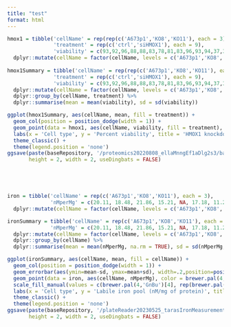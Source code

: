 ```yaml
---
title: "test"
format: html
---
```



```r
hmox1 = tibble('cellName' = rep(rep(c('A673p1','KO8','KO11'), each = 3),2),
               'treatment' = rep(c('ctrl','siHMOX1'), each = 9),
               'viability' = c(93,92,96,88,88,83,78,81,83,96,93,94,37,31,30,18,11,17)) %>%
  dplyr::mutate(cellName = factor(cellName, levels = c('A673p1','KO8','KO11')))
                
hmox1Summary = tibble('cellName' = rep(rep(c('A673p1','KO8','KO11'), each = 3),2),
               'treatment' = rep(c('ctrl','siHMOX1'), each = 9),
               'viability' = c(93,92,96,88,88,83,78,81,83,96,93,94,37,31,30,18,11,17)) %>%
  dplyr::mutate(cellName = factor(cellName, levels = c('A673p1','KO8','KO11'))) %>%
  dplyr::group_by(cellName, treatment) %>%
  dplyr::summarise(mean = mean(viability), sd = sd(viability))

ggplot(hmox1Summary, aes(cellName, mean, fill = treatment)) +
  geom_col(position = position_dodge(width = 1)) +
  geom_point(data = hmox1, aes(cellName, viability, fill = treatment), color = 'red', position = position_dodge(width = 1)) +
  labs(x = 'Cell type', y = 'Percent viability', title = 'HMOX1 knockdown') +
  theme_classic() +
  theme(legend.position = 'none')
ggsave(paste(baseRepository, '/proteomics20220808_ellaMnngEf1aDlg2s3/barplot_test.pdf', sep = ''),
       height = 2, width = 2, useDingbats = FALSE)





iron = tibble('cellName' = rep(c('A673p1','KO8','KO11'), each = 3),
              'nMperMg' = c(20.11, 18.48, 21.86, 15.21, NA, 17.18, 11.22, 11.9, 11.28)) %>%
  dplyr::mutate(cellName = factor(cellName, levels = c('A673p1','KO8','KO11')))

ironSummary = tibble('cellName' = rep(c('A673p1','KO8','KO11'), each = 3),
              'nMperMg' = c(20.11, 18.48, 21.86, 15.21, NA, 17.18, 11.22, 11.9, 11.28)) %>%
  dplyr::mutate(cellName = factor(cellName, levels = c('A673p1','KO8','KO11'))) %>%
  dplyr::group_by(cellName) %>%
  dplyr::summarise(mean = mean(nMperMg, na.rm = TRUE), sd = sd(nMperMg, na.rm = TRUE))

ggplot(ironSummary, aes(cellName, mean, fill = cellName)) +
  geom_col(position = position_dodge(width = 1)) +
  geom_errorbar(aes(ymin=mean-sd, ymax=mean+sd), width=.2,position=position_dodge(.9), color = brewer.pal(4,'Greys')[4]) +
  geom_point(data = iron, aes(cellName, nMperMg), color = brewer.pal(4,'Greys')[4], position = position_jitter(width = 0.15), size = 0.5) +
  scale_fill_manual(values = c(brewer.pal(4,'GnBu')[4], rep(brewer.pal(4,'OrRd')[4],2))) +
  labs(x = 'Cell type', y = 'Labile iron pool (nM/mg of protein)', title = 'Iron levels') +
  theme_classic() +
  theme(legend.position = 'none')
ggsave(paste(baseRepository, '/plateReader20230525_tarasIronMeasurement/barplot_freeIronLevels.pdf', sep = ''),
       height = 2, width = 2, useDingbats = FALSE)





```


